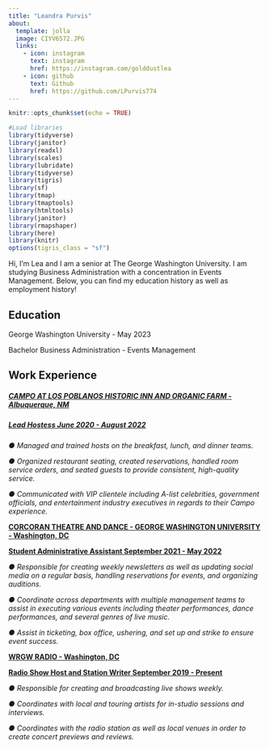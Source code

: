 ```yaml
---
title: "Leandra Purvis"
about:
  template: jolla
  image: CIYV6572.JPG
  links:
    - icon: instagram
      text: instagram
      href: https://instagram.com/golddustlea
    - icon: github
      text: Github
      href: https://github.com/LPurvis774
---
```

```r
knitr::opts_chunk$set(echo = TRUE)

#Load libraries 
library(tidyverse) 
library(janitor) 
library(readxl) 
library(scales)
library(lubridate)
library(tidyverse)
library(tigris)
library(sf)
library(tmap)
library(tmaptools)
library(htmltools)
library(janitor)
library(rmapshaper)
library(here)
library(knitr)
options(tigris_class = "sf")
```

Hi, I'm Lea and I am a senior at The George Washington University. I am studying Business Administration with a concentration in Events Management. Below, you can find my education history as well as employment history!

## Education

George Washington University - May 2023

Bachelor Business Administration - Events Management

## Work Experience

##### [CAMPO AT LOS POBLANOS HISTORIC INN AND ORGANIC FARM - Albuquerque, NM]{.underline}

##### [Lead Hostess June 2020 - August 2022]{.underline}

*● Managed and trained hosts on the breakfast, lunch, and dinner teams.*

*● Organized restaurant seating, created reservations, handled room service orders, and seated guests to provide consistent, high-quality service.*

*● Communicated with VIP clientele including A-list celebrities, government officials, and entertainment industry executives in regards to their Campo experience.*

[**CORCORAN THEATRE AND DANCE - GEORGE WASHINGTON UNIVERSITY - Washington, DC**]{.underline}

[**Student Administrative Assistant September 2021 - May 2022**]{.underline}

*● Responsible for creating weekly newsletters as well as updating social media on a regular basis, handling reservations for events, and organizing auditions.*

*● Coordinate across departments with multiple management teams to assist in executing various events including theater performances, dance performances, and several genres of live music.*

*● Assist in ticketing, box office, ushering, and set up and strike to ensure event success.*

[**WRGW RADIO - Washington, DC**]{.underline}

[**Radio Show Host and Station Writer September 2019 - Present**]{.underline}

*● Responsible for creating and broadcasting live shows weekly.*

*● Coordinates with local and touring artists for in-studio sessions and interviews.*

*● Coordinates with the radio station as well as local venues in order to create concert previews and reviews.*
